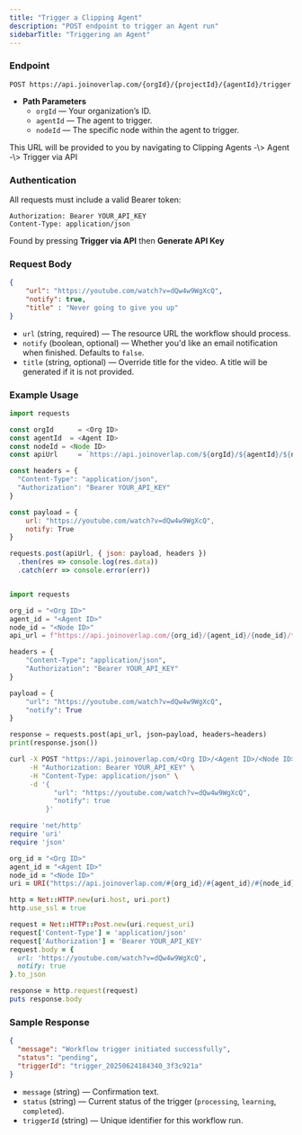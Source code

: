 ```yaml
---
title: "Trigger a Clipping Agent"
description: "POST endpoint to trigger an Agent run"
sidebarTitle: "Triggering an Agent"
---
```


### Endpoint

```http
POST https://api.joinoverlap.com/{orgId}/{projectId}/{agentId}/trigger
```

- **Path Parameters**
  - `orgId` — Your organization’s ID.
  - `agentId` — The agent to trigger.
  - `nodeId` — The specific node within the agent to trigger.

<Info>
  This URL will be provided to you by navigating to Clipping Agents -\> Agent -\> Trigger via API
</Info>

### Authentication

All requests must include a valid Bearer token:

```http
Authorization: Bearer YOUR_API_KEY
Content-Type: application/json
```

Found by pressing **Trigger via API** then **Generate API Key**

### Request Body

```json
{
	"url": "https://youtube.com/watch?v=dQw4w9WgXcQ",
	"notify": true,
	"title" : "Never going to give you up"
}
```

- `url` (string, required) — The resource URL the workflow should process.
- `notify` (boolean, optional) — Whether you'd like an email notification when finished. Defaults to `false`.
- `title` (string, optional) — Override title for the video. A title will be generated if it is not provided.

### Example Usage


<CodeGroup>

```javascript icon="square-js"
import requests

const orgId      = <Org ID>
const agentId  = <Agent ID>
const nodeId = <Node ID>
const apiUrl     = `https://api.joinoverlap.com/${orgId}/${agentId}/${nodeId}/trigger`

const headers = {
  "Content-Type": "application/json",
  "Authorization": "Bearer YOUR_API_KEY"
}

const payload = {
	url: "https://youtube.com/watch?v=dQw4w9WgXcQ",
	notify: True
}

requests.post(apiUrl, { json: payload, headers })
  .then(res => console.log(res.data))
  .catch(err => console.error(err))
```

```python icon="fa-python"

import requests

org_id = "<Org ID>"
agent_id = "<Agent ID>"
node_id = "<Node ID>"
api_url = f"https://api.joinoverlap.com/{org_id}/{agent_id}/{node_id}/trigger"

headers = {
    "Content-Type": "application/json",
    "Authorization": "Bearer YOUR_API_KEY"
}

payload = {
    "url": "https://youtube.com/watch?v=dQw4w9WgXcQ",
    "notify": True
}

response = requests.post(api_url, json=payload, headers=headers)
print(response.json())


```

```bash icon="code"
curl -X POST "https://api.joinoverlap.com/<Org ID>/<Agent ID>/<Node ID>/trigger" \
     -H "Authorization: Bearer YOUR_API_KEY" \
     -H "Content-Type: application/json" \
     -d '{
           "url": "https://youtube.com/watch?v=dQw4w9WgXcQ",
           "notify": true
         }'

```

```ruby icon="gem"
require 'net/http'
require 'uri'
require 'json'

org_id = "<Org ID>"
agent_id = "<Agent ID>"
node_id = "<Node ID>"
uri = URI("https://api.joinoverlap.com/#{org_id}/#{agent_id}/#{node_id}/trigger")

http = Net::HTTP.new(uri.host, uri.port)
http.use_ssl = true

request = Net::HTTP::Post.new(uri.request_uri)
request['Content-Type'] = 'application/json'
request['Authorization'] = 'Bearer YOUR_API_KEY'
request.body = {
  url: 'https://youtube.com/watch?v=dQw4w9WgXcQ',
  notify: true
}.to_json

response = http.request(request)
puts response.body
```


</CodeGroup>


### Sample Response

```json
{
  "message": "Workflow trigger initiated successfully",
  "status": "pending",
  "triggerId": "trigger_20250624184340_3f3c921a"
}
```

- `message` (string) — Confirmation text.
- `status` (string) — Current status of the trigger (`processing`, `learning`, `completed`).
- `triggerId` (string) — Unique identifier for this workflow run.